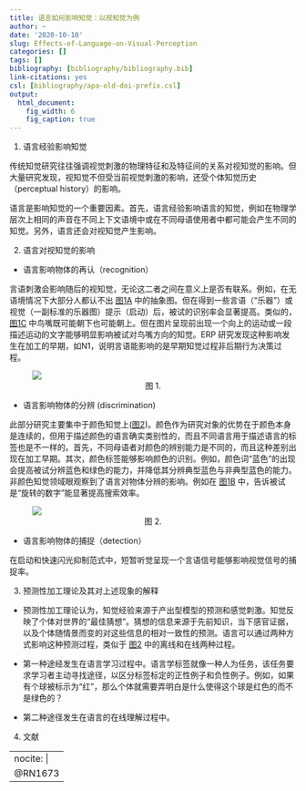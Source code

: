 ```yaml
---
title: 语言如何影响知觉：以视知觉为例
author: ~
date: '2020-10-10'
slug: Effects-of-Language-on-Visual-Perception
categories: []
tags: []
bibliography: [bibliography/bibliography.bib]
link-citations: yes
csl: [bibliography/apa-old-doi-prefix.csl]
output:
  html_document:
    fig_width: 6
    fig_caption: true
---
```


1. 语言经验影响知觉

传统知觉研究往往强调视觉刺激的物理特征和及特征间的关系对视知觉的影响。但大量研究发现，视知觉不但受当前视觉刺激的影响，还受个体知觉历史（perceptual history）的影响。

语言是影响知觉的一个重要因素。首先，语言经验影响语言的知觉，例如在物理学层次上相同的声音在不同上下文语境中或在不同母语使用者中都可能会产生不同的知觉。另外，语言还会对视知觉产生影响。

2. 语言对视知觉的影响

- 语言影响物体的再认（recognition）

言语刺激会影响随后的视知觉，无论这二者之间在意义上是否有联系。例如，在无语境情况下大部分人都认不出 <a href="#fig1">图1A</a> 中的抽象图。但在得到一些言语（“乐器”）或视觉（一副标准的乐器图）提示（启动）后，被试的识别率会显著提高。类似的，<a href="#fig1">图1C</a> 中鸟嘴既可能朝下也可能朝上。但在图片呈现前出现一个向上的运动或一段描述运动的文字能够明显影响被试对鸟嘴方向的知觉。ERP 研究发现这种影响发生在加工的早期，如N1，说明言语能影响的是早期知觉过程非后期行为决策过程。

<figure id = "fig1">
<img src="../images/2020-10-10-Effects-of-Language-on-Visual-Perception-Fig-1.png">
<figcaption style="text-align:center;"> 图 1. </figcaption>
</figure>

- 语言影响物体的分辨 (discrimination)

此部分研究主要集中于颜色知觉上(<a href="#fig2">图2</a>)。颜色作为研究对象的优势在于颜色本身是连续的，但用于描述颜色的语言确实类别性的，而且不同语言用于描述语言的标签也是不一样的。首先，不同母语者对颜色的辨别能力是不同的，而且这种差别出现在加工早期。其次，颜色标签能够影响颜色的识别。例如，颜色词“蓝色”的出现会提高被试分辨蓝色和绿色的能力，并降低其分辨典型蓝色与非典型蓝色的能力。非颜色知觉领域眼观察到了语言对物体分辨的影响。例如在 <a href="#fig1">图1B</a> 中，告诉被试是“旋转的数字”能显著提高搜索效率。

<figure id = "fig2">
<img src="../images/2020-10-10-Effects-of-Language-on-Visual-Perception-Fig-2.png">
<figcaption style="text-align:center;"> 图 2. </figcaption>
</figure>

- 语言影响物体的捕捉（detection）

在启动和快速闪光抑制范式中，短暂听觉呈现一个言语信号能够影响视觉信号的捕捉率。

3. 预测性加工理论及其对上述现象的解释

- 预测性加工理论认为，知觉经验来源于产出型模型的预测和感觉刺激。知觉反映了个体对世界的“最佳猜想”。猜想的信息来源于先前知识，当下感官证据，以及个体随情景而变的对这些信息的相对一致性的预测。语言可以通过两种方式影响这种预测过程，类似于 <a href="#fig2">图2</a> 中的离线和在线两种过程。

- 第一种途经发生在语言学习过程中。语言学标签就像一种人为任务，该任务要求学习者主动寻找途径，以区分标签标定的正性例子和负性例子。例如，如果有个球被标示为“红”，那么个体就需要弄明白是什么使得这个球是红色的而不是绿色的？

- 第二种途径发生在语言的在线理解过程中。

4. 文献

---
nocite: | 
  @RN1673
---